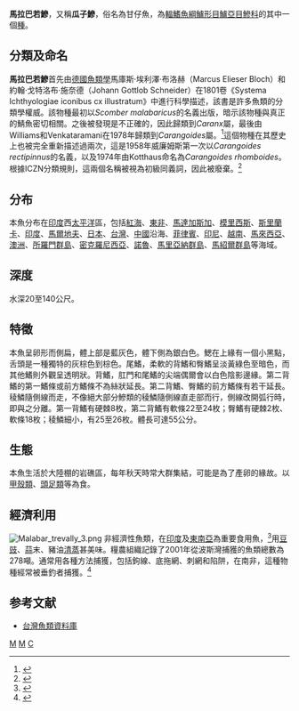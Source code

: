 {{Speciesbox 
| genus = Carangoides
| species = malabaricus
| image = Malabar trevally 2.JPG
| image_caption = 馬拉巴若鰺, ''Carangoides malabaricus''
| status = LC
| authority =  [[Bloch|Bloch]] & [[Schneider|Schneider]], 1801
| synonyms = *''Caranx malabaricus''<br /><small>Bloch & Schneider, 1801</small>
*''Scomber malabaricus''<br /><small>Bloch & Schneider, 1801</small>
*''Carangoides rhomboides''<br /><small>Kotthaus, 1974</small>
*''Carangoides rectipinnus''<br /><small>Williams, 1958</small>
| range_map = C. malabaricus distribution.PNG
| range_map_width = 240px
| range_map_caption = Range of the Malabar trevally
}}
'''馬拉巴若鰺'''，又稱'''瓜子鰺'''，俗名為甘仔魚，為[[輻鰭魚綱|輻鰭魚綱]][[鱸形目|鱸形目]][[鱸亞目|鱸亞目]][[鰺科|鰺科]]的其中一個[[種|種]]。

==分類及命名==
'''馬拉巴若鰺'''首先由[[德國|德國]][[魚類學|魚類學]]馬庫斯·埃利澤·布洛赫（Marcus Elieser Bloch）和約翰·戈特洛布·施奈德（Johann Gottlob Schneider）在1801卷《Systema Ichthyologiae iconibus cx illustratum》中進行科學描述，該書是許多魚類的分類學權威。該物種最初以''Scomber malabaricus''的名義出版，暗示該物種與真正的鯖魚密切相關。之後被發現是不正確的，因此歸類到''Caranx''屬，最後由Williams和Venkataramani在1978年歸類到''Carangoides''屬。<ref name = "Zoocat" >{{cite book | last = Hosese | first = D.F. |author2=Bray, D.J. |author3=Paxton, J.R. |author4=Alen, G.R. | title = Zoological Catalogue of Australia Vol. 35 (2) Fishes | publisher = CSIRO | year = 2007 | location = Sydney | pages = 1150 | isbn =978-0-643-09334-8 }}</ref>這個物種在其歷史上也被完全重新描述過兩次，這是1958年威廉姆斯第一次以''Carangoides rectipinnus''的名義，以及1974年由Kotthaus命名為''Carangoides rhomboides''。根據ICZN分類規則，這兩個名稱被視為初級同義詞，因此被廢棄。<ref name = "fishbase">{{FishBase | genus = Carangoides | species = malabaricus | year = 2007 | month = November}}</ref>

==分布==
本魚分布在[[印度|印度]]西[[太平洋|太平洋]]區，包括[[紅海|紅海]]、[[東非|東非]]、[[馬達加斯加|馬達加斯加]]、[[模里西斯|模里西斯]]、[[斯里蘭卡|斯里蘭卡]]、[[印度|印度]]、[[馬爾地夫|馬爾地夫]]、[[日本|日本]]、[[台灣|台灣]]、[[中國|中國]]沿海、[[菲律賓|菲律賓]]、[[印尼|印尼]]、[[越南|越南]]、[[馬來西亞|馬來西亞]]、[[澳洲|澳洲]]、[[所羅門群島|所羅門群島]]、[[密克羅尼西亞|密克羅尼西亞]]、[[諾魯|諾魯]]、[[馬里亞納群島|馬里亞納群島]]、[[馬紹爾群島|馬紹爾群島]]等海域。

==深度==
水深20至140公尺。

==特徵==
本魚呈卵形而側扁，體上部是藍灰色，體下側為銀白色。鰓在上緣有一個小黑點，舌頭是一種獨特的灰棕色到棕色。尾鰭，柔軟的背鰭和臀鰭呈淡黃綠色至暗色，而其他鰭則外觀呈透明狀。背鰭，肛門和尾鰭的尖端偶爾會以白色陰影邊緣。第二背鰭的第一鰭條或前方鰭條不為絲狀延長。第二背鰭、臀鰭的前方鰭條有若干延長。稜鱗隨側線而走，不像絕大部分鰺類的稜鱗隨側線直走部而行，側線改開弧行時，即與之分離。第一背鰭有硬棘8枚，第二背鰭有軟條22至24枚；臀鰭有硬棘2枚、軟條18枚；稜鱗細小，有25至26枚。體長可達55公分。

==生態==
本魚生活於大陸棚的岩礁區，每年秋天時常大群集結，可能是為了產卵的緣故。以[[甲殼類|甲殼類]]、[[頭足類|頭足類]]等為食。

==經濟利用==
[[File:Malabar_trevally_3.png|thumb]]
非經濟性魚類，在[[印度|印度]]及[[東南亞|東南亞]]為重要食用魚，<ref>{{cite journal | last = Stobutzki | first = Ilona |author2=Margret Miller |author3=David Brewer | title = Sustainability of fishery bycatch: a process for assessing highly diverse and numerous bycatch | url = https://archive.org/details/sim_environmental-conservation_2001-06_28_2/page/167 | journal = Environmental Conservation | volume = 28 | issue = 2 | pages = 167–181 | publisher = Foundation for Environmental Conservation | year = 2001 | doi = 10.1017/S0376892901000170}}</ref>用[[豆豉|豆豉]]、[[蒜|蒜]]末、豬油[[清蒸|清蒸]]甚美味。糧農組織記錄了2001年從波斯灣捕獲的魚類總數為278噸。通常用各種方法捕獲，包括鉤線、底拖網、刺網和陷阱，在南非，這種物種經常被垂釣者捕獲。<ref>{{cite book | last = Davidson | first = Alan | title = Seafood of South-East Asia: A Comprehensive Guide with Recipes | publisher = Ten Speed Press | year = 2004 | pages = 70 | isbn = 1-58008-452-4}}</ref>

==参考文献==
*[http://fishdb.sinica.edu.tw/ 台灣魚類資料庫]
{{Taxonbar|from=Q2948003}}

[[Category:食用魚|M]]
[[Category:若鰺屬|M]]
[[Category:1801年描述的魚類|C]]